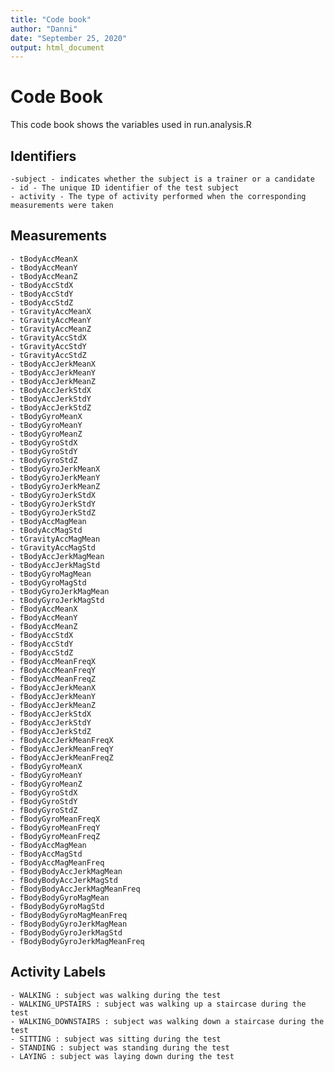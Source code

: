 ---
title: "Code book"
author: "Danni"
date: "September 25, 2020"
output: html_document
---
# Code Book

This code book shows the variables used in run.analysis.R

## Identifiers

    -subject - indicates whether the subject is a trainer or a candidate
    - id - The unique ID identifier of the test subject
    - activity - The type of activity performed when the corresponding measurements were taken

## Measurements

    - tBodyAccMeanX
    - tBodyAccMeanY
    - tBodyAccMeanZ
    - tBodyAccStdX
    - tBodyAccStdY
    - tBodyAccStdZ
    - tGravityAccMeanX
    - tGravityAccMeanY
    - tGravityAccMeanZ
    - tGravityAccStdX
    - tGravityAccStdY
    - tGravityAccStdZ
    - tBodyAccJerkMeanX
    - tBodyAccJerkMeanY
    - tBodyAccJerkMeanZ
    - tBodyAccJerkStdX
    - tBodyAccJerkStdY
    - tBodyAccJerkStdZ
    - tBodyGyroMeanX
    - tBodyGyroMeanY
    - tBodyGyroMeanZ
    - tBodyGyroStdX
    - tBodyGyroStdY
    - tBodyGyroStdZ
    - tBodyGyroJerkMeanX
    - tBodyGyroJerkMeanY
    - tBodyGyroJerkMeanZ
    - tBodyGyroJerkStdX
    - tBodyGyroJerkStdY
    - tBodyGyroJerkStdZ
    - tBodyAccMagMean
    - tBodyAccMagStd
    - tGravityAccMagMean
    - tGravityAccMagStd
    - tBodyAccJerkMagMean
    - tBodyAccJerkMagStd
    - tBodyGyroMagMean
    - tBodyGyroMagStd
    - tBodyGyroJerkMagMean
    - tBodyGyroJerkMagStd
    - fBodyAccMeanX
    - fBodyAccMeanY
    - fBodyAccMeanZ
    - fBodyAccStdX
    - fBodyAccStdY
    - fBodyAccStdZ
    - fBodyAccMeanFreqX
    - fBodyAccMeanFreqY
    - fBodyAccMeanFreqZ
    - fBodyAccJerkMeanX
    - fBodyAccJerkMeanY
    - fBodyAccJerkMeanZ
    - fBodyAccJerkStdX
    - fBodyAccJerkStdY
    - fBodyAccJerkStdZ
    - fBodyAccJerkMeanFreqX
    - fBodyAccJerkMeanFreqY
    - fBodyAccJerkMeanFreqZ
    - fBodyGyroMeanX
    - fBodyGyroMeanY
    - fBodyGyroMeanZ
    - fBodyGyroStdX
    - fBodyGyroStdY
    - fBodyGyroStdZ
    - fBodyGyroMeanFreqX
    - fBodyGyroMeanFreqY
    - fBodyGyroMeanFreqZ
    - fBodyAccMagMean
    - fBodyAccMagStd
    - fBodyAccMagMeanFreq
    - fBodyBodyAccJerkMagMean
    - fBodyBodyAccJerkMagStd
    - fBodyBodyAccJerkMagMeanFreq
    - fBodyBodyGyroMagMean
    - fBodyBodyGyroMagStd
    - fBodyBodyGyroMagMeanFreq
    - fBodyBodyGyroJerkMagMean
    - fBodyBodyGyroJerkMagStd
    - fBodyBodyGyroJerkMagMeanFreq

## Activity Labels

    - WALKING : subject was walking during the test
    - WALKING_UPSTAIRS : subject was walking up a staircase during the test
    - WALKING_DOWNSTAIRS : subject was walking down a staircase during the test
    - SITTING : subject was sitting during the test
    - STANDING : subject was standing during the test
    - LAYING : subject was laying down during the test